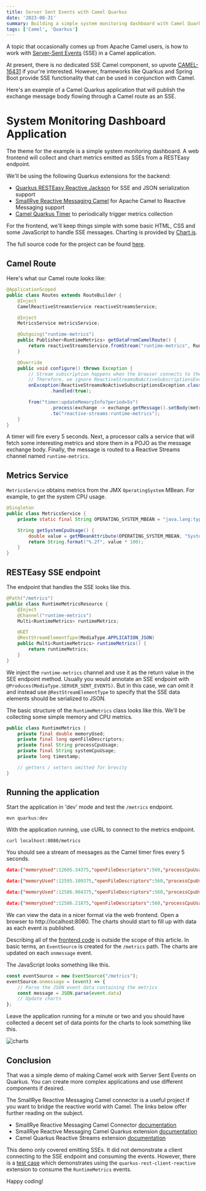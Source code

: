 ```yaml
---
title: Server Sent Events with Camel Quarkus
date: '2023-08-31'
summary: Building a simple system monitoring dashboard with Camel Quarkus & Server Sent Events
tags: ['Camel', 'Quarkus']
---
```


A topic that occasionally comes up from Apache Camel users, is how to work with [Server-Sent Events](https://html.spec.whatwg.org/multipage/server-sent-events.html) (SSE) in a Camel application.

At present, there is no dedicated SSE Camel component, so upvote [CAMEL-16431](https://issues.apache.org/jira/browse/CAMEL-16431) if your're interested. However, frameworks like Quarkus
and Spring Boot provide SSE functionality that can be used in conjunction with Camel.

Here's an example of a Camel Quarkus application that will publish the exchange message body flowing through a Camel route as an SSE.

# System Monitoring Dashboard Application

The theme for the example is a simple system monitoring dashboard. A web frontend will collect and chart metrics emitted as SSEs from a RESTEasy endpoint.

We'll be using the following Quarkus extensions for the backend:

* [Quarkus RESTEasy Reactive Jackson](https://quarkus.io/guides/resteasy-reactive) for SSE and JSON serialization support
* [SmallRye Reactive Messaging Camel](https://camel.apache.org/camel-quarkus/next/reference/extensions/smallrye-reactive-messaging.html) for Apache Camel to Reactive Messaging support
* [Camel Quarkus Timer](https://camel.apache.org/camel-quarkus/next/reference/extensions/timer.html) to periodically trigger metrics collection

For the frontend, we'll keep things simple with some basic HTML, CSS and some JavaScript to handle SSE messages. Charting is provided by [Chart.js](https://www.chartjs.org).

The full source code for the project can be found [here](https://github.com/jamesnetherton/camel-quarkus-demos/tree/main/server-sent-events).

## Camel Route

Here's what our Camel route looks like:

```java
@ApplicationScoped
public class Routes extends RouteBuilder {
    @Inject
    CamelReactiveStreamsService reactiveStreamsService;

    @Inject
    MetricsService metricsService;

    @Outgoing("runtime-metrics")
    public Publisher<RuntimeMetrics> getDataFromCamelRoute() {
        return reactiveStreamsService.fromStream("runtime-metrics", RuntimeMetrics.class);
    }

    @Override
    public void configure() throws Exception {
        // Stream subscription happens when the browser connects to the SSE
        // Therefore, we ignore ReactiveStreamsNoActiveSubscriptionsException
        onException(ReactiveStreamsNoActiveSubscriptionsException.class)
                .handled(true);

        from("timer:updateMemoryInfo?period=5s")
                .process(exchange -> exchange.getMessage().setBody(metricsService.getRuntimeMetrics()))
                .to("reactive-streams:runtime-metrics");
    }
}
```

A timer will fire every 5 seconds. Next, a processor calls a service that will fetch some interesting metrics and store them in a POJO as the message exchange body.
Finally, the message is routed to a Reactive Streams channel named `runtime-metrics`.

## Metrics Service

`MetricsService` obtains metrics from the JMX `OperatingSystem` MBean. For example, to get the system CPU usage.

```java
@Singleton
public class MetricsService {
    private static final String OPERATING_SYSTEM_MBEAN = "java.lang:type=OperatingSystem";

    String getSystemCpuUsage() {
        double value = getMBeanAttribute(OPERATING_SYSTEM_MBEAN, "SystemCpuLoad", Double.class);
        return String.format("%.2f", value * 100);
    }
}
```

## RESTEasy SSE endpoint

The endpoint that handles the SSE looks like this.

```java
@Path("/metrics")
public class RuntimeMetricsResource {
    @Inject
    @Channel("runtime-metrics")
    Multi<RuntimeMetrics> runtimeMetrics;

    @GET
    @RestStreamElementType(MediaType.APPLICATION_JSON)
    public Multi<RuntimeMetrics> runtimeMetrics() {
        return runtimeMetrics;
    }
}
```

We inject the `runtime-metrics` channel and use it as the return value in the SEE endpoint method. Usually you would annotate an SSE endpoint with `@Produces(MediaType.SERVER_SENT_EVENTS)`. But in this case,
we can omit it and instead use `@RestStreamElementType` to specify that the SSE data elements should be serialized to JSON.

The basic structure of the `RuntimeMetrics` class looks like this. We'll be collecting some simple memory and CPU metrics.

```java
public class RuntimeMetrics {
    private final double memoryUsed;
    private final long openFileDescriptors;
    private final String processCpuUsage;
    private final String systemCpuUsage;
    private long timestamp;

    // getters / setters omitted for brevity
}
```

## Running the application

Start the application in 'dev' mode and test the `/metrics` endpoint.

```
mvn quarkus:dev
```

With the application running, use cURL to connect to the metrics endpoint.

```
curl localhost:8080/metrics
```

You should see a stream of messages as the Camel timer fires every 5 seconds.

```json
data:{"memoryUsed":12605.34375,"openFileDescriptors":560,"processCpuUsage":"0.16","systemCpuUsage":"4.46","timestamp":1693218265190}

data:{"memoryUsed":12595.109375,"openFileDescriptors":560,"processCpuUsage":"0.25","systemCpuUsage":"1.94","timestamp":1693218270196}

data:{"memoryUsed":12586.984375,"openFileDescriptors":560,"processCpuUsage":"0.05","systemCpuUsage":"1.68","timestamp":1693218275198}

data:{"memoryUsed":12586.21875,"openFileDescriptors":560,"processCpuUsage":"0.05","systemCpuUsage":"1.70","timestamp":1693218280202}
```

We can view the data in a nicer format via the web frontend. Open a browser to http://localhost:8080. The charts should start to fill up with data as each event is published.

Describing all of the [frontend code](https://github.com/jamesnetherton/camel-quarkus-demos/tree/main/server-sent-events/src/main/resources/META-INF/resources) is outside the scope of this article.
In basic terms, an `EventSource` is created for the `/metrics` path. The charts are updated on each `onmessage` event.

The JavaScript looks something like this.

```javascript
const eventSource = new EventSource("/metrics");
eventSource.onmessage = (event) => {
    // Parse the JSON event data containing the metrics
    const message = JSON.parse(event.data)
    // Update charts
};
```

Leave the application running for a minute or two and you should have collected a decent set of data points for the charts to look something like this.

![charts](/static/images/charts.png)

## Conclusion

That was a simple demo of making Camel work with Server Sent Events on Quarkus. You can create more complex applications and use different components if desired.

The SmallRye Reactive Messaging Camel connector is a useful project if you want to bridge the reactive world with Camel. The links below offer further reading on the subject.

* SmallRye Reactive Messaging Camel Connector [documentation](https://smallrye.io/smallrye-reactive-messaging/smallrye-reactive-messaging/3.3/camel/camel.html)
* SmallRye Reactive Messaging Camel Quarkus extension [documentation](https://camel.apache.org/camel-quarkus/next/reference/extensions/smallrye-reactive-messaging.html)
* Camel Quarkus Reactive Streams extension [documentation](https://camel.apache.org/camel-quarkus/next/reference/extensions/reactive-streams.html)

This demo only covered emitting SSEs. It did not demonstrate a client connecting to the SSE endpoint and consuming the events. However, there is a
[test case](https://github.com/jamesnetherton/camel-quarkus-demos/blob/main/server-sent-events/src/test/java/org/acme/RuntimeMetricsTest.java) which
demonstrates using the `quarkus-rest-client-reactive` extension to consume the `RuntimeMetrics` events.

Happy coding!
